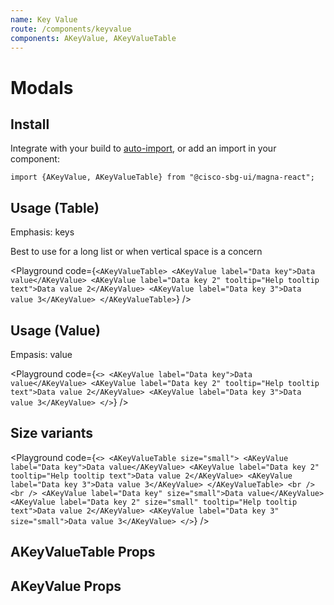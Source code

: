 ```yaml
---
name: Key Value
route: /components/keyvalue
components: AKeyValue, AKeyValueTable
---
```


# Modals

## Install

Integrate with your build to [auto-import](/#integrating), or add an import in your component:

```
import {AKeyValue, AKeyValueTable} from "@cisco-sbg-ui/magna-react";
```

## Usage (Table)

Emphasis: keys

Best to use for a long list or when vertical space is a concern

<Playground
  code={`
  <AKeyValueTable>
    <AKeyValue label="Data key">Data value</AKeyValue>
    <AKeyValue
      label="Data key 2"
      tooltip="Help tooltip text">Data value 2</AKeyValue>
    <AKeyValue label="Data key 3">Data value 3</AKeyValue>
  </AKeyValueTable>
`}
/>

## Usage (Value)

Empasis: value

<Playground
  code={`
  <>
    <AKeyValue label="Data key">Data value</AKeyValue>
    <AKeyValue label="Data key 2" tooltip="Help tooltip text">Data value 2</AKeyValue>
    <AKeyValue label="Data key 3">Data value 3</AKeyValue>
  </>
`}
/>

## Size variants

<Playground
  code={`
  <>
    <AKeyValueTable size="small">
      <AKeyValue label="Data key">Data value</AKeyValue>
      <AKeyValue label="Data key 2" tooltip="Help tooltip text">Data value 2</AKeyValue>
      <AKeyValue label="Data key 3">Data value 3</AKeyValue>
    </AKeyValueTable>
    <br /><br />
    <AKeyValue label="Data key" size="small">Data value</AKeyValue>
    <AKeyValue label="Data key 2" size="small" tooltip="Help tooltip text">Data value 2</AKeyValue>
    <AKeyValue label="Data key 3" size="small">Data value 3</AKeyValue>
  </>
`}
/>

## AKeyValueTable Props

<Props of="AKeyValueTable" />

## AKeyValue Props

<Props of="AKeyValue" />
